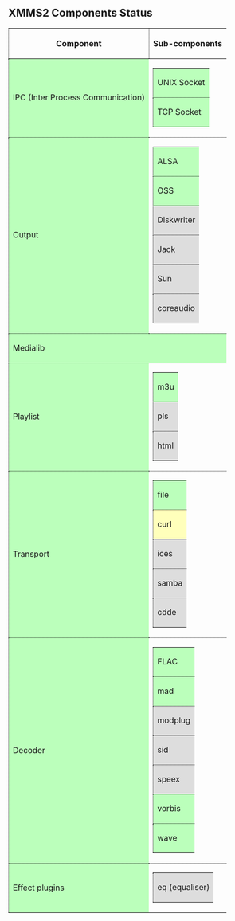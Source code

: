 == XMMS2 Components Status ==

{| style="border: 1px dotted #000"
! style="border-bottom: 1px dotted #000; border-left: 1px dotted #000" | Component !! style="border-bottom: 1px dotted #000; border-left: 1px dotted #000" | Sub-components
|-
| style="border-bottom: 1px dotted #000; border-left: 1px dotted #000; background-color: #bfb" | IPC (Inter Process Communication)
| style="border-bottom: 1px dotted #000" |
{|
| style="border-bottom: 1px dotted #000; border-left: 1px dotted #000; background-color: #bfb" | UNIX Socket
|-
| style="border-bottom: 1px dotted #000; border-left: 1px dotted #000; background-color: #bfb" | TCP Socket
|}
|-
| style="border-bottom: 1px dotted #000; border-left: 1px dotted #000; background-color: #bfb" | Output
| style="border-bottom: 1px dotted #000" |
{|
| style="border-bottom: 1px dotted #000; border-left: 1px dotted #000; background-color: #bfb" | ALSA
|-
| style="border-bottom: 1px dotted #000; border-left: 1px dotted #000; background-color: #bfb" | OSS
|-
| style="border-bottom: 1px dotted #000; border-left: 1px dotted #000; background-color: #ddd" | Diskwriter
|-
| style="border-bottom: 1px dotted #000; border-left: 1px dotted #000; background-color: #ddd" | Jack
|-
| style="border-bottom: 1px dotted #000; border-left: 1px dotted #000; background-color: #ddd" | Sun
|-
| style="border-bottom: 1px dotted #000; border-left: 1px dotted #000; background-color: #ddd" | coreaudio
|}
|-
| colspan="2" style="border-bottom: 1px dotted #000; border-left: 1px dotted #000; background-color: #bfb" | Medialib
|-
| style="border-bottom: 1px dotted #000; border-left: 1px dotted #000; background-color: #bfb" | Playlist
| style="border-bottom: 1px dotted #000" |
{|
| style="border-bottom: 1px dotted #000; border-left: 1px dotted #000; background-color: #bfb" | m3u
|-
| style="border-bottom: 1px dotted #000; border-left: 1px dotted #000; background-color: #ddd" | pls
|-
| style="border-bottom: 1px dotted #000; border-left: 1px dotted #000; background-color: #ddd" | html
|}
|-
| style="border-bottom: 1px dotted #000; border-left: 1px dotted #000; background-color: #bfb" | Transport
| style="border-bottom: 1px dotted #000" |
{|
| style="border-bottom: 1px dotted #000; border-left: 1px dotted #000; background-color: #bfb" | file
|-
| style="border-bottom: 1px dotted #000; border-left: 1px dotted #000; background-color: #ffb" | curl
| style="border-bottom: 1px dotted #000" |
{|
| style="border-bottom: 1px dotted #000; border-left: 1px dotted #000; background-color: #bfb" | HTTP
|-
| style="border-bottom: 1px dotted #000; border-left: 1px dotted #000; background-color: #fbb" | FTP
|}
|-
| style="border-bottom: 1px dotted #000; border-left: 1px dotted #000; background-color: #ddd" | ices
|-
| style="border-bottom: 1px dotted #000; border-left: 1px dotted #000; background-color: #ddd" | samba
|-
| style="border-bottom: 1px dotted #000; border-left: 1px dotted #000; background-color: #ddd" | cdde
|}
|-
| style="border-bottom: 1px dotted #000; border-left: 1px dotted #000; background-color: #bfb" | Decoder
| style="border-bottom: 1px dotted #000" |
{|
| style="border-bottom: 1px dotted #000; border-left: 1px dotted #000; background-color: #bfb" | FLAC
|-
| style="border-bottom: 1px dotted #000; border-left: 1px dotted #000; background-color: #bfb" | mad
|-
| style="border-bottom: 1px dotted #000; border-left: 1px dotted #000; background-color: #ddd" | modplug
|-
| style="border-bottom: 1px dotted #000; border-left: 1px dotted #000; background-color: #ddd" | sid
|-
| style="border-bottom: 1px dotted #000; border-left: 1px dotted #000; background-color: #ddd" | speex
|-
| style="border-bottom: 1px dotted #000; border-left: 1px dotted #000; background-color: #bfb" | vorbis
|-
| style="border-bottom: 1px dotted #000; border-left: 1px dotted #000; background-color: #bfb" | wave
|}
|-
| style="border-bottom: 1px dotted #000; border-left: 1px dotted #000; background-color: #bfb" | Effect plugins
| style="border-bottom: 1px dotted #000" |
{|
| style="border-bottom: 1px dotted #000; border-left: 1px dotted #000; background-color: #ddd" | eq (equaliser)
|}
|}